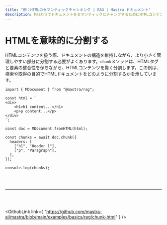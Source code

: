 ```yaml
---
title: "例：HTMLのセマンティックチャンキング | RAG | Mastra ドキュメント"
description: MastraでドキュメントをセマンティックにチャンクするためにHTMLコンテンツをチャンクする。
---
```



# HTMLを意味的に分割する

HTMLコンテンツを扱う際、ドキュメントの構造を維持しながら、より小さく管理しやすい部分に分割する必要がよくあります。`chunk`メソッドは、HTMLタグと要素の整合性を保ちながら、HTMLコンテンツを賢く分割します。この例は、検索や取得の目的でHTMLドキュメントをどのように分割するかを示しています。

```tsx copy
import { MDocument } from "@mastra/rag";

const html = `
<div>
    <h1>h1 content...</h1>
    <p>p content...</p>
</div>
`;

const doc = MDocument.fromHTML(html);

const chunks = await doc.chunk({
  headers: [
    ["h1", "Header 1"],
    ["p", "Paragraph"],
  ],
});

console.log(chunks);
```

<br />

<br />

<hr className="dark:border-[#404040] border-gray-300" />

<br />

<br />

<GithubLink
  link={
    "https://github.com/mastra-ai/mastra/blob/main/examples/basics/rag/chunk-html"
  }
/>